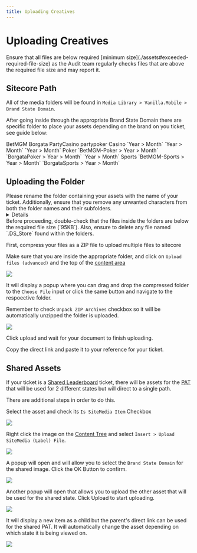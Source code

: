 ```yaml
---
title: Uploading Creatives
---
```


# Uploading Creatives

<Admonition type="tip" title="File Sizes">
  Ensure that all files are below required [minimum size](./assets#exceeded-required-file-size) as the Audit team regularly checks files that are above the required file size and may report it.
</Admonition>

## Sitecore Path

All of the media folders will be found in `Media Library > Vanilla.Mobile > Brand State Domain`.

After going inside through the appropriate Brand State Domain there are specific folder to place your assets depending on the brand on you ticket, see guide below:

<TinaTable topHeader={true} leftHeader={true}>
<TinaTableRow>
<TinaTableCell>

</TinaTableCell>
<TinaTableCell>
BetMGM
</TinaTableCell>
<TinaTableCell>
Borgata
</TinaTableCell>
<TinaTableCell>
PartyCasino
</TinaTableCell>
<TinaTableCell>
partypoker
</TinaTableCell>
</TinaTableRow>

<TinaTableRow>
<TinaTableCell>
Casino
</TinaTableCell>
<TinaTableCell>
`Year > Month`
</TinaTableCell>
<TinaTableCell>
`Year > Month`
</TinaTableCell>
<TinaTableCell>
`Year > Month`
</TinaTableCell>
<TinaTableCell>

</TinaTableCell>
</TinaTableRow>

<TinaTableRow>
<TinaTableCell>
Poker
</TinaTableCell>
<TinaTableCell>
`BetMGM-Poker > Year > Month`
</TinaTableCell>
<TinaTableCell>
`BorgataPoker > Year > Month`
</TinaTableCell>
<TinaTableCell>
</TinaTableCell>
<TinaTableCell>
`Year > Month`
</TinaTableCell>
</TinaTableRow>

<TinaTableRow>
<TinaTableCell>
Sports
</TinaTableCell>
<TinaTableCell>
`BetMGM-Sports > Year > Month`
</TinaTableCell>
<TinaTableCell>
`BorgataSports > Year > Month`
</TinaTableCell>
<TinaTableCell>
</TinaTableCell>
<TinaTableCell>
</TinaTableCell>
</TinaTableRow>

</TinaTable>

## Uploading the Folder

<Admonition type="note" title="Renaming your folder">
Please rename the folder containing your assets with the name of your ticket. Additionally, ensure that you remove any unwanted characters from both the folder names and their subfolders.

<Details summary="List of Unwanted Characters">
```
/ (Forward slash)
\ (Backward slash)
: (Colon)
(Asterisk)
? (Question mark)
" (Double quote)
< (Less than)
> (Greater than)
| (Pipe)
% (Percent)
& (Ampersand)
{ (Left curly brace)
} (Right curly brace)
\ (Backslash)
@ (At symbol)
$ (Dollar sign)
! (Exclamation mark)
' (Single quote)
` (Backtick)
= (Equal sign)
(Plus sign)
[ (Left square bracket)
] (Right square bracket)
```
</Details>

</Admonition>

<Admonition type="warning" title="Note">
  Before proceeding, double-check that the files inside the folders are below the required file size (`95KB`). Also, ensure to delete any file named `.DS_Store` found within the folders.
</Admonition>

First, compress your files as a ZIP file to upload multiple files to sitecore

Make sure that you are inside the appropriate folder, and click on `Upload files (advanced)` and the top of the [content area](https://doc.sitecore.com/xp/en/users/100/sitecore-experience-platform/the-content-editor.html#:~\:text=contains%20no%20subitems.-,The%20content%20area,-The%20content%20area)

![](https://res.cloudinary.com/dlfu36fiw/image/upload/v1709887527/builds/assets/fzj6fjqqdcsjf7ps3fyf.png)

It will display a popup where you can drag and drop the compressed folder to the `Choose File` input or click the same button and navigate to the respoective folder.

Remember to check `Unpack ZIP Archives` checkbox so it will be automatically unzipped the folder is uploaded.

![](https://res.cloudinary.com/dlfu36fiw/image/upload/v1709887527/builds/assets/j118nghfyuluve3pdbrv.png)

Click upload and wait for your document to finish uploading.

Copy the direct link and paste it to your reference for your ticket.

## Shared Assets

If your ticket is a [Shared Leaderboard](#) ticket, there will be assets for the [PAT](#) that will be used for 2 different states but will direct to a single path.

There are additional steps in order to do this.

Select the asset and check its `Is SiteMedia Item` Checkbox

![](https://res.cloudinary.com/dlfu36fiw/image/upload/v1709887456/builds/assets/b7oc26dv17nmnp95cwdf.png)

Right click the image on the [Content Tree](https://doc.sitecore.com/xp/en/users/100/sitecore-experience-platform/the-content-editor.html#:~\:text=something%20like%20this%3A-,The%20content%20tree,-One%20of%20the) and select `Insert > Upload SiteMedia (Label) File`.

![](https://res.cloudinary.com/dlfu36fiw/image/upload/v1709887456/builds/assets/pfqq2r19pddck6xnztlt.png)

A popup will open and will allow you to select the `Brand State Domain` for the shared image. Click the OK Button to confirm.

![](https://res.cloudinary.com/dlfu36fiw/image/upload/v1709887460/builds/assets/qp50kpqop9obgj3rjhqk.png)

Another popup will open that allows you to upload the other asset that will be used for the shared state. Click Upload to start uploading.

![](https://res.cloudinary.com/dlfu36fiw/image/upload/v1709887526/builds/assets/mcwovwlc8jyi1tnwqiwi.png)

It will display a new item as a child but the parent's direct link can be used for the shared PAT. It will automatically change the asset depending on which state it is being viewed on.

![](https://res.cloudinary.com/dlfu36fiw/image/upload/v1709887526/builds/assets/mofz8289rzl8r0imjhhq.png)

